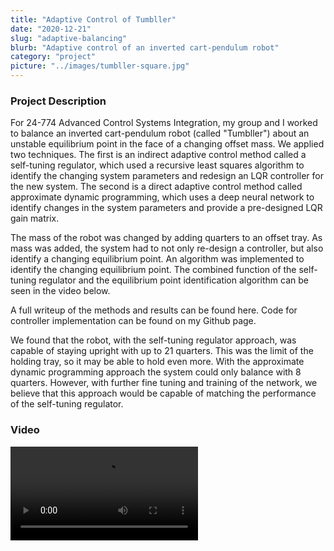 ```yaml
---
title: "Adaptive Control of Tumbller"
date: "2020-12-21"
slug: "adaptive-balancing"
blurb: "Adaptive control of an inverted cart-pendulum robot"
category: "project"
picture: "../images/tumbller-square.jpg"
---
```


### Project Description
For 24-774 Advanced Control Systems Integration, my group and I worked to balance an inverted cart-pendulum robot (called "Tumbller") about an unstable equilibrium point in the face of a changing offset mass. We applied two techniques. The first is an indirect adaptive control method called a self-tuning regulator, which used a recursive least squares algorithm to identify the changing system parameters and redesign an LQR controller for the new system. The second is a direct adaptive control method called approximate dynamic programming, which uses a deep neural network to identify changes in the system parameters and provide a pre-designed LQR gain matrix.

The mass of the robot was changed by adding quarters to an offset tray. As mass was added, the system had to not only re-design a controller, but also identify a changing equilibrium point. An algorithm was implemented to identify the changing equilibrium point. The combined function of the self-tuning regulator and the equilibrium point identification algorithm can be seen in the video below.

A full writeup of the methods and results <PostLink href="/adaptive-tumbller-report.pdf">can be found here</PostLink>. Code for controller implementation can be found on <PostLink href="https://github.com/mdermksian/adaptive-tumbller" target="_blank" rel="noopener noreferrer"> my Github page.</PostLink>

We found that the robot, with the self-tuning regulator approach, was capable of staying upright with up to 21 quarters. This was the limit of the holding tray, so it may be able to hold even more. With the approximate dynamic programming approach the system could only balance with 8 quarters. However, with further fine tuning and training of the network, we believe that this approach would be capable of matching the performance of the self-tuning regulator.

### Video
<Video src="https://www.youtube.com/embed/mllYhUX52Sk" title="adaptive-tumbller"/>